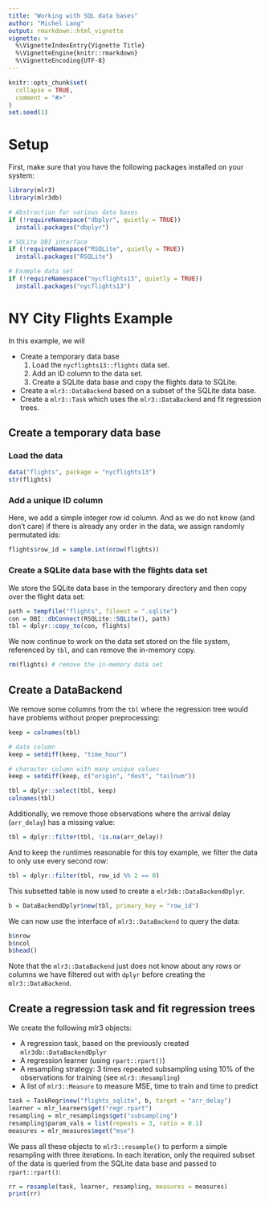 ```yaml
---
title: "Working with SQL data bases"
author: "Michel Lang"
output: rmarkdown::html_vignette
vignette: >
  %\VignetteIndexEntry{Vignette Title}
  %\VignetteEngine{knitr::rmarkdown}
  %\VignetteEncoding{UTF-8}
---
```


```r
knitr::opts_chunk$set(
  collapse = TRUE,
  comment = "#>"
)
set.seed(1)
```

# Setup

First, make sure that you have the following packages installed on your system:
```r
library(mlr3)
library(mlr3db)

# Abstraction for various data bases
if (!requireNamespace("dbplyr", quietly = TRUE))
  install.packages("dbplyr")

# SQLite DBI interface
if (!requireNamespace("RSQLite", quietly = TRUE))
  install.packages("RSQLite")

# Example data set
if (!requireNamespace("nycflights13", quietly = TRUE))
  install.packages("nycflights13")
```

# NY City Flights Example

In this example, we will

  - Create a temporary data base
    1. Load the `nycflights13::flights` data set.
    2. Add an ID column to the data set.
    3. Create a SQLite data base and copy the flights data to SQLite.
  - Create a `mlr3::DataBackend` based on a subset of the SQLite data base.
  - Create a `mlr3::Task` which uses the `mlr3::DataBackend` and fit regression trees.

## Create a temporary data base

### Load the data
```r
data("flights", package = "nycflights13")
str(flights)
```

### Add a unique ID column

Here, we add a simple integer row id column.
And as we do not know (and don't care) if there is already any order in the data, we assign randomly permutated ids:
```r
flights$row_id = sample.int(nrow(flights))
```

### Create a SQLite data base with the flights data set
We store the SQLite data base in the temporary directory and then copy over the flight data set:
```r
path = tempfile("flights", fileext = ".sqlite")
con = DBI::dbConnect(RSQLite::SQLite(), path)
tbl = dplyr::copy_to(con, flights)
```
We now continue to work on the data set stored on the file system, referenced by `tbl`, and can remove the in-memory copy.
```r
rm(flights) # remove the in-memory data set
```

## Create a DataBackend

We remove some columns from the `tbl` where the regression tree would have problems without proper preprocessing:
```r
keep = colnames(tbl)

# date column
keep = setdiff(keep, "time_hour")

# character column with many unique values
keep = setdiff(keep, c("origin", "dest", "tailnum"))

tbl = dplyr::select(tbl, keep)
colnames(tbl)
```
Additionally, we remove those observations where the arrival delay (`arr_delay`) has a missing value:
```r
tbl = dplyr::filter(tbl, !is.na(arr_delay))
```
And to keep the runtimes reasonable for this toy example, we filter the data to only use every second row:
```r
tbl = dplyr::filter(tbl, row_id %% 2 == 0)
```

This subsetted table is now used to create a `mlr3db::DataBackendDplyr`.
```r
b = DataBackendDplyr$new(tbl, primary_key = "row_id")
```
We can now use the interface of `mlr3::DataBackend` to query the data:
```r
b$nrow
b$ncol
b$head()
```
Note that the `mlr3::DataBackend` just does not know about any rows or columns we have filtered out with `dplyr` before creating the `mlr3::DataBackend`.

## Create a regression task and fit regression trees

We create the following mlr3 objects:

* A regression task, based on the previously created `mlr3db::DataBackendDplyr`
* A regression learner (using `rpart::rpart()`)
* A resampling strategy: 3 times repeated subsampling using 10\% of the observations for training (see `mlr3::Resampling`)
* A list of `mlr3::Measure` to measure MSE, time to train and time to predict

```r
task = TaskRegr$new("flights_sqlite", b, target = "arr_delay")
learner = mlr_learners$get("regr.rpart")
resampling = mlr_resamplings$get("subsampling")
resampling$param_vals = list(repeats = 3, ratio = 0.1)
measures = mlr_measures$mget("mse")
```

We pass all these objects to `mlr3::resample()` to perform a simple resampling with three iterations.
In each iteration, only the required subset of the data is queried from the SQLite data base and passed to `rpart::rpart()`:
```r
rr = resample(task, learner, resampling, measures = measures)
print(rr)
```
